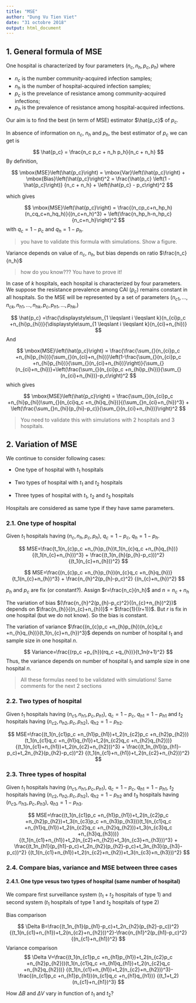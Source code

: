 ```yaml
---
title: "MSE"
author: "Dung Vu Tien Viet"
date: "31 octobre 2018"
output: html_document
---
```


## 1. General formula of MSE

One hospital is characterized by four parameters $(n_c, n_h, p_c, p_h)$ where

* $n_c$ is the number community-acquired infection samples;
* $n_h$ is the number of hospital-acquired infection samples;
* $p_c$ is the prevelance of resistance among community-acquired infections;
* $p_h$ is the prevalence of resistance among hospital-acquired infections.

Our aim is to find the best (in term of MSE) estimator $\hat{p_c}$ of $p_c$.

In absence of information on $n_c$, $n_h$ and $p_h$, the best estimator
of $p_c$ we can get is

$$
\hat{p_c} = \frac{n_c p_c + n_h p_h}{n_c + n_h}
$$
By definition,

$$
\mbox{MSE}\left(\hat{p_c}\right) = \mbox{Var}\left(\hat{p_c}\right) + 
                                   \mbox{Bias}\left(\hat{p_c}\right)^2 =
                 \frac{\hat{p_c} \left(1 - \hat{p_c}\right)} {n_c + n_h} +
                 \left(\hat{p_c} - p_c\right)^2
$$

which gives

$$
\mbox{MSE}\left(\hat{p_c}\right) =
\frac{(n_cp_c+n_hp_h)(n_cq_c+n_hq_h)}{(n_c+n_h)^3} +
\left(\frac{n_hp_h-n_hp_c}{n_c+n_h}\right)^2
$$
with $q_c = 1 - p_c$ and $q_h = 1 - p_h$.

> you have to validate this formula with simulations. Show a figure.

Variance depends on value of $n_c,\ n_h$, but bias depends on ratio $\frac{n_c}{n_h}$

> how do you know??? You have to prove it!

In case of $k$ hospitals, each hospital is characterized by four parameters. We
suppose the resistance prevalence among CAI ($p_c$) remains constant in all 
hospitals. So the MSE will be represented by a set of parameters $(n_{c1},\dots,n_{ck},n_{h1},\dots,n_{hk},p_c,p_{h1},\dots,p_{hk},)$

$$
\hat{p_c} =\frac{\displaystyle\sum_{1 \leqslant i  \leqslant k}(n_{ci}p_c +n_{hi}p_{hi})}{\displaystyle\sum_{1 \leqslant i  \leqslant k}(n_{ci}+n_{hi})}
$$
And

$$
\mbox{MSE}\left(\hat{p_c}\right) = \frac{\frac{\sum_{}(n_{ci}p_c +n_{hi}p_{hi})}{\sum_{}(n_{ci}+n_{hi})}\left(1-\frac{\sum_{}(n_{ci}p_c +n_{hi}p_{hi})}{\sum_{}(n_{ci}+n_{hi})}\right)}{\sum_{}(n_{ci}+n_{hi})}+\left(\frac{\sum_{}(n_{ci}p_c +n_{hi}p_{hi})}{\sum_{}(n_{ci}+n_{hi})}-p_c\right)^2
$$
which gives

$$
\mbox{MSE}\left(\hat{p_c}\right) = \frac{\sum_{}(n_{ci}p_c +n_{hi}p_{hi})\sum_{}(n_{ci}q_c +n_{hi}q_{hi})}{(\sum_{}n_{ci}+n_{hi})^3} + \left(\frac{\sum_{}n_{hi}(p_{hi}-p_c)}{\sum_{}(n_{ci}+n_{hi})}\right)^2
$$

> You need to validate this with simulations with 2 hospitals and 3 hospitals.

## 2. Variation of MSE

We continue to consider following cases:

+ One type of hospital with $t_1$ hospitals

+ Two types of hospital with $t_1$ and $t_2$ hospitals

+ Three types of hospital with $t_1$, $t_2$ and $t_3$ hospitals

Hospitals are considered as same type if they have same parameters.

### 2.1. One type of hospital

Given $t_1$ hospitals having $(n_c,n_h,p_c,p_h),\ q_c=1-p_c,\ q_h=1-p_h$.

$$
MSE=\frac{t_1(n_{c}p_c +n_{h}p_{h})t_1(n_{c}q_c +n_{h}q_{h})}
{(t_1(n_{c}+n_{h}))^3} +
\frac{(t_1(n_{h}(p_{h}-p_c)))^2}
{(t_1(n_{c}+n_{h}))^2}
$$


$$
MSE=\frac{(n_{c}p_c +n_{h}p_{h})(n_{c}q_c +n_{h}q_{h})}
{t_1(n_{c}+n_{h})^3} +
\frac{n_{h}^2(p_{h}-p_c)^2}
{(n_{c}+n_{h})^2}
$$


$p_h$ and $p_c$ are fix (or constant?). Assign $r=\frac{n_c}{n_h}$ and $n=n_c+n_h$

The variation of bias $(\frac{n_{h}^2(p_{h}-p_c)^2}{(n_{c}+n_{h})^2})$ depends on $\frac{n_{h}}{(n_{c}+n_{h})}$ = $\frac{1}{(r+1)}$. But $r$ is fix in one hospital (but we do not know). So the bias is constant.

The variation of variance $\frac{(n_{c}p_c +n_{h}p_{h})(n_{c}q_c +n_{h}q_{h})}{t_1(n_{c}+n_{h})^3}$ depends on number of hospital $t_1$ and sample size in one hospital $n$. 


$$
Variance=\frac{(rp_c +p_{h})(rq_c +q_{h})}{t_1n(r+1)^2}
$$
 Thus, the variance depends on number of hospital $t_1$ and sample size in one hospital $n$.

> All these formulas need to be validated with simulations! Same comments for the
next 2 sections

### 2.2. Two types of hospital

Given $t_1$ hospitals having $(n_{c1},n_{h1},p_c,p_{h1}),\ q_c=1-p_c,\ q_{h1}=1-p_{h1}$ and $t_2$ hospitals having $(n_{c2},n_{h2},p_c,p_{h2}),\ q_{h2}=1-p_{h2}$.

$$
MSE=\frac{(t_1(n_{c1}p_c +n_{h1}p_{h1})+t_2(n_{c2}p_c +n_{h2}p_{h2}))(t_1(n_{c1}q_c +n_{h1}q_{h1})+t_2(n_{c2}q_c +n_{h2}q_{h2}))}
{(t_1(n_{c1}+n_{h1})+t_2(n_{c2}+n_{h2}))^3} +
\frac{(t_1n_{h1}(p_{h1}-p_c)+t_2n_{h2}(p_{h2}-p_c))^2}
{(t_1(n_{c1}+n_{h1})+t_2(n_{c2}+n_{h2}))^2}
$$

### 2.3. Three types of hospital

Given $t_1$ hospitals having $(n_{c1},n_{h1},p_c,p_{h1}),\ q_c=1-p_c,\ q_{h1}=1-p_{h1}$, $t_2$ hospitals having $(n_{c2},n_{h2},p_c,p_{h2}),\ q_{h2}=1-p_{h2}$ and  $t_3$ hospitals having $(n_{c3},n_{h3},p_c,p_{h3}),\ q_{h3}=1-p_{h3}$.

$$
MSE=\frac{(t_1(n_{c1}p_c +n_{h1}p_{h1})+t_2(n_{c2}p_c +n_{h2}p_{h2})+t_3(n_{c3}p_c +n_{h3}p_{h3}))(t_1(n_{c1}q_c +n_{h1}q_{h1})+t_2(n_{c2}q_c +n_{h2}q_{h2}))+t_3(n_{c3}q_c +n_{h3}q_{h3}))}
{(t_1(n_{c1}+n_{h1})+t_2(n_{c2}+n_{h2})+t_3(n_{c3}+n_{h3}))^3} +
\frac{(t_1n_{h1}(p_{h1}-p_c)+t_2n_{h2}(p_{h2}-p_c)+t_3n_{h3}(p_{h3}-p_c))^2}
{(t_1(n_{c1}+n_{h1})+t_2(n_{c2}+n_{h2})+t_3(n_{c3}+n_{h3}))^2}
$$

### 2.4. Compare bias, variance and MSE between three cases

#### 2.4.1. One type vesus two types of hospital (same number of hospital)

We compare first surveillance system ($t_1+t_2$ hospitals of type 1) and second system ($t_1$ hospitals of type 1 and $t_2$ hospitals of type 2)

Bias comparison

$$
\Delta B=\frac{(t_1n_{h1}(p_{h1}-p_c)+t_2n_{h2}(p_{h2}-p_c))^2}{(t_1(n_{c1}+n_{h1})+t_2(n_{c2}+n_{h2}))^2}-\frac{n_{h1}^2(p_{h1}-p_c)^2}{(n_{c1}+n_{h1})^2}
$$
Variance comparison
$$
\Delta V=\frac{(t_1(n_{c1}p_c +n_{h1}p_{h1})+t_2(n_{c2}p_c +n_{h2}p_{h2}))(t_1(n_{c1}q_c +n_{h1}q_{h1})+t_2(n_{c2}q_c +n_{h2}q_{h2}))}
{(t_1(n_{c1}+n_{h1})+t_2(n_{c2}+n_{h2}))^3}-
\frac{(n_{c1}p_c +n_{h1}p_{h1})(n_{c1}q_c +n_{h1}q_{h1})}
{(t_1+t_2)(n_{c1}+n_{h1})^3}
$$

How $\Delta B$ and $\Delta V$ vary in function of $t_1$ and $t_2$?

